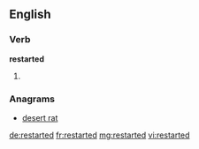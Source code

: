 ==English==

===Verb===
'''restarted'''

# {{past of|restart}}

===Anagrams===
* [[desert rat#English|desert rat]]

[[de:restarted]]
[[fr:restarted]]
[[mg:restarted]]
[[vi:restarted]]